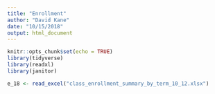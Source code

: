 ```yaml
---
title: "Enrollment"
author: "David Kane"
date: "10/15/2018"
output: html_document
---
```


```r
knitr::opts_chunk$set(echo = TRUE)
library(tidyverse)
library(readxl)
library(janitor)
```

```r



e_18 <- read_excel("class_enrollment_summary_by_term_10_12.xlsx") 



```


